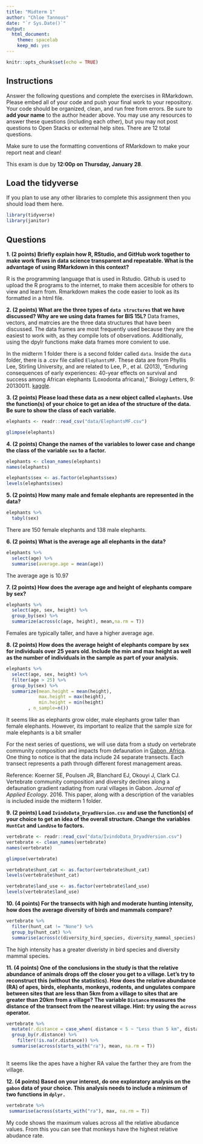 ```yaml
---
title: "Midterm 1"
author: "Chloe Tannous"
date: "`r Sys.Date()`"
output:
  html_document: 
    theme: spacelab
    keep_md: yes
---
```


```r
knitr::opts_chunk$set(echo = TRUE)
```

## Instructions
Answer the following questions and complete the exercises in RMarkdown. Please embed all of your code and push your final work to your repository. Your code should be organized, clean, and run free from errors. Be sure to **add your name** to the author header above. You may use any resources to answer these questions (including each other), but you may not post questions to Open Stacks or external help sites. There are 12 total questions.  

Make sure to use the formatting conventions of RMarkdown to make your report neat and clean!  

This exam is due by **12:00p on Thursday, January 28**.  

## Load the tidyverse
If you plan to use any other libraries to complete this assignment then you should load them here.
```r
library(tidyverse)
library(janitor)
```

## Questions
**1. (2 points) Briefly explain how R, RStudio, and GitHub work together to make work flows in data science transparent and repeatable. What is the advantage of using RMarkdown in this context?**  

R is the programming language that is used in Rstudio. Github is used to upload the R programs to the internet, to make them accesible for others to view and learn from. Rmarkdown makes the code easier to look as its formatted in a html file.

**2. (2 points) What are the three types of `data structures` that we have discussed? Why are we using data frames for BIS 15L?**
Data frames, vectors, and matrcies are the three data structures that have been discussed. The data frames are most frequently used because they are the easiest to work with, as they compile lots of observations. Additionally, using the dpylr functions make data frames more convient to use. 

In the midterm 1 folder there is a second folder called `data`. Inside the `data` folder, there is a .csv file called `ElephantsMF`. These data are from Phyllis Lee, Stirling University, and are related to Lee, P., et al. (2013), "Enduring consequences of early experiences: 40-year effects on survival and success among African elephants (Loxodonta africana)," Biology Letters, 9: 20130011. [kaggle](https://www.kaggle.com/mostafaelseidy/elephantsmf).  

**3. (2 points) Please load these data as a new object called `elephants`. Use the function(s) of your choice to get an idea of the structure of the data. Be sure to show the class of each variable.**
```r
elephants <- readr::read_csv("data/ElephantsMF.csv")
```
```r
glimpse(elephants)
```
**4. (2 points) Change the names of the variables to lower case and change the class of the variable `sex` to a factor.**
```r
elephants <- clean_names(elephants)
names(elephants)
```
```r
elephants$sex <- as.factor(elephants$sex)
levels(elephants$sex)
```
**5. (2 points) How many male and female elephants are represented in the data?**
```r
elephants %>%
  tabyl(sex)
```
There are 150 female elephants and 138 male elephants.

**6. (2 points) What is the average age all elephants in the data?**
```r
elephants %>%
  select(age) %>%
  summarise(average.age = mean(age))
```
The average age is 10.97

**7. (2 points) How does the average age and height of elephants compare by sex?**
```r
elephants %>%
  select(age, sex, height) %>%
  group_by(sex) %>%
  summarize(across(c(age, height), mean,na.rm = T))
```
Females are typically taller, and have a higher average age. 


**8. (2 points) How does the average height of elephants compare by sex for individuals over 25 years old. Include the min and max height as well as the number of individuals in the sample as part of your analysis.**
```r
elephants %>%
  select(age, sex, height) %>%
  filter(age > 25) %>%
  group_by(sex) %>%
  summarize(mean.height = mean(height),
            max.height = max(height),
            min.height = min(height)
        , n_sample=n())
```
It seems like as elephants grow older, male elephants grow taller than female elephants. However, its important to realize that the sample size for male elephants is a bit smaller

For the next series of questions, we will use data from a study on vertebrate community composition and impacts from defaunation in [Gabon, Africa](https://en.wikipedia.org/wiki/Gabon). One thing to notice is that the data include 24 separate transects. Each transect represents a path through different forest management areas.  

Reference: Koerner SE, Poulsen JR, Blanchard EJ, Okouyi J, Clark CJ. Vertebrate community composition and diversity declines along a defaunation gradient radiating from rural villages in Gabon. _Journal of Applied Ecology_. 2016. This paper, along with a description of the variables is included inside the midterm 1 folder.  

**9. (2 points) Load `IvindoData_DryadVersion.csv` and use the function(s) of your choice to get an idea of the overall structure. Change the variables `HuntCat` and `LandUse` to factors.**
```r
vertebrate <- readr::read_csv("data/IvindoData_DryadVersion.csv")
vertebrate <- clean_names(vertebrate)
names(vertebrate)
```
```r
glimpse(vertebrate)
```
```r
vertebrate$hunt_cat <- as.factor(vertebrate$hunt_cat)
levels(vertebrate$hunt_cat)
```
```r
vertebrate$land_use <- as.factor(vertebrate$land_use)
levels(vertebrate$land_use)
```

**10. (4 points) For the transects with high and moderate hunting intensity, how does the average diversity of birds and mammals compare?**
```r
vertebrate %>%
  filter(hunt_cat != "None") %>%
  group_by(hunt_cat) %>%
  summarise(across(c(diversity_bird_species, diversity_mammal_species),mean, na.rm = T ))
```
The high intensity has a greater diveristy in bird species and diversity mammal species. 

**11. (4 points) One of the conclusions in the study is that the relative abundance of animals drops off the closer you get to a village. Let's try to reconstruct this (without the statistics). How does the relative abundance (RA) of apes, birds, elephants, monkeys, rodents, and ungulates compare between sites that are less than 5km from a village to sites that are greater than 20km from a village? The variable `Distance` measures the distance of the transect from the nearest village. Hint: try using the `across` operator.**  
```r
vertebrate %>%
  mutate(r.distance = case_when( distance < 5 ~ "Less than 5 km", distance > 20 ~ "Greater than 20km")) %>%
  group_by(r.distance) %>%
    filter(!is.na(r.distance)) %>%
  summarise(across(starts_with("ra"), mean, na.rm = T))
            
```
It seems like the apes have a higher RA value the farther they are from the village.

**12. (4 points) Based on your interest, do one exploratory analysis on the `gabon` data of your choice. This analysis needs to include a minimum of two functions in `dplyr.`**
```r
vertebrate %>%
 summarise(across(starts_with("ra"), max, na.rm = T))

```

My code shows the maximum values across all the relative abudance values. From this you can see that monkeys have the highest relative abudance rate.